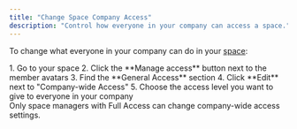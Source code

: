 ```yaml
---
title: "Change Space Company Access"
description: "Control how everyone in your company can access a space."
---
```



To change what everyone in your company can do in your [space](/help/intro-to-spaces):

<Steps>
1. Go to your space
2. Click the **Manage access** button next to the member avatars
3. Find the **General Access** section
4. Click **Edit** next to "Company-wide Access"
5. Choose the access level you want to give to everyone in your company
</Steps>

<Aside type="note">
Only space managers with Full Access can change company-wide access settings.
</Aside>
